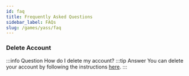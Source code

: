 ```yaml
---
id: faq
title: Frequently Asked Questions
sidebar_label: FAQs
slug: /games/yass/faq
---
```




### Delete Account
:::info Question
How do I delete my account?
:::tip Answer
You can delete your account by following the instructions [here](delete.mdx).
:::
